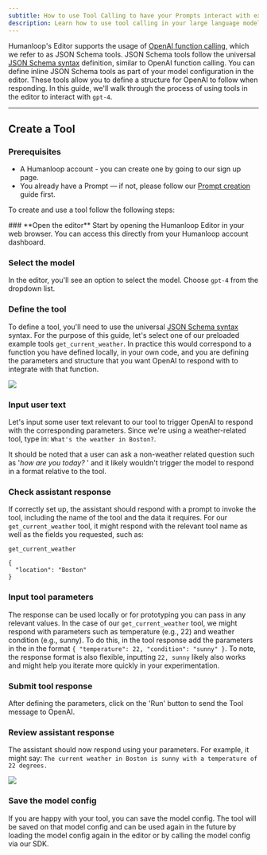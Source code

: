 ```yaml
---
subtitle: How to use Tool Calling to have your Prompts interact with external functions.
description: Learn how to use tool calling in your large language models and intract with it in the Humanloop Playground.
---
```


Humanloop's Editor supports the usage of [OpenAI function calling](https://platform.openai.com/docs/guides/function-calling/function-calling), which we refer to as JSON Schema tools. JSON Schema tools follow the universal [JSON Schema syntax](https://json-schema.org/) definition, similar to OpenAI function calling. You can define inline JSON Schema tools as part of your model configuration in the editor. These tools allow you to define a structure for OpenAI to follow when responding. In this guide, we'll walk through the process of using tools in the editor to interact with `gpt-4`.

---

## Create a Tool

### Prerequisites

- A Humanloop account - you can create one by going to our sign up page.
- You already have a Prompt — if not, please follow our [Prompt creation](/docs/guides/create-prompt) guide first.

<Markdown src="../../../snippets/tool-calling-models.mdx" />

To create and use a tool follow the following steps:

<Steps>
### **Open the editor**
Start by opening the Humanloop Editor in your web browser. You can access this directly from your Humanloop account dashboard.

### **Select the model**

In the editor, you'll see an option to select the model. Choose `gpt-4` from the dropdown list.

### **Define the tool**

To define a tool, you'll need to use the universal [JSON Schema syntax](https://json-schema.org/) syntax. For the purpose of this guide, let's select one of our preloaded example tools `get_current_weather`. In practice this would correspond to a function you have defined locally, in your own code, and you are defining the parameters and structure that you want OpenAI to respond with to integrate with that function.

<img src="../../../assets/images/d556ba7-image.png" />

### **Input user text**

Let's input some user text relevant to our tool to trigger OpenAI to respond with the corresponding parameters. Since we're using a weather-related tool, type in: `What's the weather in Boston?`.

<Tip title="Function calling responds relative to the user input">

It should be noted that a user can ask a non-weather related question such as '_how are you today?_ ' and it likely wouldn't trigger the model to respond in a format relative to the tool.

</Tip>

### **Check assistant response**

If correctly set up, the assistant should respond with a prompt to invoke the tool, including the name of the tool and the data it requires. For our `get_current_weather` tool, it might respond with the relevant tool name as well as the fields you requested, such as:

```
get_current_weather

{
  "location": "Boston"
}
```

### **Input tool parameters**

The response can be used locally or for prototyping you can pass in any relevant values. In the case of our `get_current_weather` tool, we might respond with parameters such as temperature (e.g., 22) and weather condition (e.g., sunny). To do this, in the tool response add the parameters in the in the format `{ "temperature": 22, "condition": "sunny" }`. To note, the response format is also flexible, inputting `22, sunny` likely also works and might help you iterate more quickly in your experimentation.

### **Submit tool response**

After defining the parameters, click on the 'Run' button to send the Tool message to OpenAI.

### **Review assistant response**

The assistant should now respond using your parameters. For example, it might say: `The current weather in Boston is sunny with a temperature of 22 degrees.`

<img src="../../../assets/images/19c0604-image.png" />

### **Save the model config**

If you are happy with your tool, you can save the model config. The tool will be saved on that model config and can be used again in the future by loading the model config again in the editor or by calling the model config via our SDK.

</Steps>
